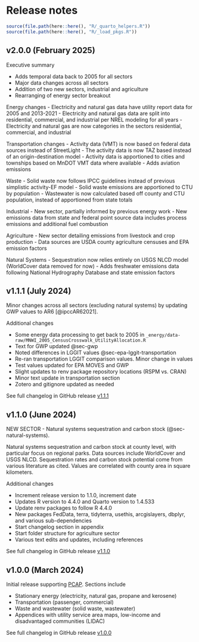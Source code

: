 # Release notes

```r
source(file.path(here::here(), "R/_quarto_helpers.R"))
source(file.path(here::here(), "R/_load_pkgs.R"))
```

## v2.0.0 (February 2025) {.unnumbered}

Executive summary

- Adds temporal data back to 2005 for all sectors 
- Major data changes across all sectors 
- Addition of two new sectors, industrial and agriculture 
- Rearranging of energy sector breakout

Energy changes
- Electricity and natural gas data have utility report data for 2005 and 2013-2021
- Electricity and natural gas data are split into residential, commercial, and industrial per NREL modeling for all years
- Electricity and natural gas are now categories in the sectors residential, commercial, and industrial

Transportation changes
- Activity data (VMT) is now based on federal data sources instead of StreetLight
- The activity data is now TAZ based instead of an origin-destination model
- Activity data is apportioned to cities and townships based on MnDOT VMT data where available
- Adds aviation emissions

Waste
- Solid waste now follows IPCC guidelines instead of previous simplistic activity-EF model
- Solid waste emissions are apportioned to CTU by population
- Wastewater is now calculated based off county and CTU population, instead of apportioned from state totals

Industrial
- New sector, partially informed by previous energy work
- New emissions data from state and federal point source data includes process emissions and additional fuel combustion

Agriculture
- New sector detailing emissions from livestock and crop production
- Data sources are USDA county agriculture censuses and EPA emission factors

Natural Systems
- Sequestration now relies entirely on USGS NLCD model (WorldCover data removed for now)
- Adds freshwater emissions data following National Hydrography Database and state emission factors


## v1.1.1 (July 2024) {.unnumbered}

Minor changes across all sectors (excluding natural systems) by updating GWP values to AR6 [@ipccAR62021].  

Additional changes

- Some energy data processing to get back to 2005 in `_energy/data-raw/MNWI_2005_CensusCrosswalk_UtilityAllocation.R`  
- Text for GWP updated @sec-gwp  
- Noted differences in LGGIT values @sec-epa-lggit-transportation  
- Re-ran transportation LGGIT comparison values. Minor change in values    
- Test values updated for EPA MOVES and GWP  
- Slight updates to renv package repository locations (RSPM vs. CRAN)  
- Minor text update in transportation section   
- Zotero and gitignore updated as needed  

See full changelog in GitHub release [v1.1.1](https://github.com/Metropolitan-Council/ghg-cprg/releases/tag/v1.1.1)

## v1.1.0 (June 2024) {.unnumbered}

NEW SECTOR - Natural systems sequestration and carbon stock (@sec-natural-systems).

Natural systems sequestration and carbon stock at county level, with particular focus on regional parks. Data sources include WorldCover and USGS NLCD. Sequestration rates and carbon stock potential come from various literature as cited. Values are correlated with county area in square kilometers. 

Additional changes  

- Increment release version to 1.1.0, increment date  
- Updates R version to 4.4.0 and Quarto version to 1.4.533  
- Update renv packages to follow R 4.4.0  
- New packages FedData, terra, tidyterra, usethis, arcgislayers, dbplyr,  and various sub-dependencies  
- Start changelog section in appendix  
- Start folder structure for agriculture sector 
- Various text edits and updates, including references


See full changelog in GitHub release [v1.1.0](https://github.com/Metropolitan-Council/ghg-cprg/releases/tag/v1.1.0)

## v1.0.0 (March 2024) {.unnumbered}

Initial release supporting [PCAP](https://www.metrocouncil.org/tcghginventory). Sections include 

- Stationary energy (electricity, natural gas, propane and kerosene)
- Transportation  (passenger, commercial)
- Waste and wastewater (solid waste, wastewater)
- Appendices with utility service area maps, low-income and disadvantaged communities (LIDAC)

See full changelog in GitHub release [v1.0.0](https://github.com/Metropolitan-Council/ghg-cprg/releases/tag/v1.0.0)
